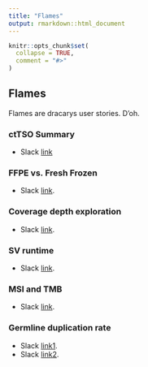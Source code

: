 ```yaml
---
title: "Flames"
output: rmarkdown::html_document
---
```


```r
knitr::opts_chunk$set(
  collapse = TRUE,
  comment = "#>"
)
```

## Flames

Flames are dracarys user stories. D'oh.

### ctTSO Summary

- Slack [link](https://umccr.slack.com/archives/CP356DDCH/p1671404755670909)

### FFPE vs. Fresh Frozen

- Slack [link](https://umccr.slack.com/archives/CP356DDCH/p1636330424082100).

### Coverage depth exploration

- Slack [link](https://umccr.slack.com/archives/C025TLC7D/p1665623546822469).

### SV runtime

- Slack [link](https://umccr.slack.com/archives/C02LGHE2G/p1674776735134439).

### MSI and TMB

- Slack [link](https://umccr.slack.com/archives/C016A5BSKRC/p1670891255355989).

### Germline duplication rate

- Slack [link1](https://umccr.slack.com/archives/C025TLC7D/p1675376443664149).
- Slack [link2](https://umccr.slack.com/archives/C94CQMNVA/p1676418217160999).

